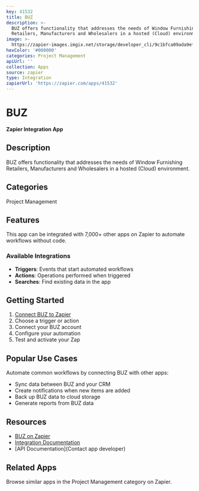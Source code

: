 ```yaml
---
key: 41532
title: BUZ
description: >-
  BUZ offers functionality that addresses the needs of Window Furnishing
  Retailers, Manufacturers and Wholesalers in a hosted (Cloud) environment.
image: >-
  https://zapier-images.imgix.net/storage/developer_cli/9c1bfca09ada9ef7a44aafb4f01598a7.png?auto=format%2Ccompress&ixlib=python-3.0.0&q=50
hexColor: '#000000'
categories: Project Management
apiUrl: ''
collection: Apps
source: zapier
type: Integration
zapierUrl: 'https://zapier.com/apps/41532'
---
```

# BUZ

**Zapier Integration App**

## Description

BUZ offers functionality that addresses the needs of Window Furnishing Retailers, Manufacturers and Wholesalers in a hosted (Cloud) environment.

## Categories

Project Management

## Features

This app can be integrated with 7,000+ other apps on Zapier to automate workflows without code.

### Available Integrations

- **Triggers**: Events that start automated workflows
- **Actions**: Operations performed when triggered
- **Searches**: Find existing data in the app

## Getting Started

1. [Connect BUZ to Zapier](https://zapier.com/apps/41532)
2. Choose a trigger or action
3. Connect your BUZ account
4. Configure your automation
5. Test and activate your Zap

## Popular Use Cases

Automate common workflows by connecting BUZ with other apps:

- Sync data between BUZ and your CRM
- Create notifications when new items are added
- Back up BUZ data to cloud storage
- Generate reports from BUZ data

## Resources

- [BUZ on Zapier](https://zapier.com/apps/41532)
- [Integration Documentation](https://zapier.com/apps/41532/integrations)
- [API Documentation](Contact app developer)

## Related Apps

Browse similar apps in the Project Management category on Zapier.
